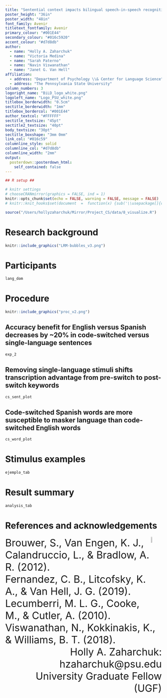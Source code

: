 ```yaml
---
title: "Sentential context impacts bilingual speech-in-speech recognition"
poster_height: "36in"
poster_width: "48in"
font_family: Avenir
titletext_fontfamily: Avenir
primary_colour: "#001E44"
secondary_colour: "#016c5920"
accent_colour: "#d7d8db"
author:
  - name: "Holly A. Zaharchuk"
  - name: "Victoria Medina"
  - name: "Sarah Paterno"
  - name: "Navin Viswanathan"
  - name: "Janet G. Van Hell"
affiliation:
  - address: "Department of Psychology \\& Center for Language Science"
  - address: "The Pennsylvania State University"
column_numbers: 3
logoright_name: "BiLD_logo_white.png"
logoleft_name: "Logo_PSU_white.png"
titlebox_borderwidth: "0.5cm"
sectitle_borderwidth: "1mm"
titlebox_bordercol: "#001E44"
author_textcol: "#FFFFFF"
sectitle_textsize: "45pt"
sectitle2_textsize: "40pt"
body_textsize: "30pt"
sectitle_boxshape: "3mm 0mm"
link_col: "#016c59"
columnline_style: solid
columnline_col: "#d7d8db"
columnline_width: "2mm"
output: 
  posterdown::posterdown_html:
    self_contained: false
---
```


<!--     pandoc_args: [ -->
<!--       "--lua-filter", "~/Mirror/format_files/multiple-bibliographies-new.lua", -->
<!--       "--lua-filter", "/Library/Frameworks/R.framework/Versions/4.2/Resources/library/rmdfiltr/replace_ampersands.lua" -->
<!--       ] -->
<!-- bibliography: cs_project.bib -->
<!-- nocite: "@*" -->
<!-- link-citations: no -->
<!-- csl: apa7_auth.csl -->

```r
## R setup ##

# knitr settings
# chooseCRANmirror(graphics = FALSE, ind = 1)
knitr::opts_chunk$set(echo = FALSE, warning = FALSE, message = FALSE)
# knitr::knit_hooks$set(document  =  function(x) {sub('\\usepackage[]{color}', '\\usepackage{xcolor}', x, fixed  =  TRUE)})
```

```r
source("/Users/hollyzaharchuk/Mirror/Project_CS/data/8_visualize.R")
```

# Research background

```r
knitr::include_graphics("LRM-bubbles_v3.png")
```

# Participants

```r
lang_dom
```

# Procedure

```r
knitr::include_graphics("proc_v2.png")
```

## Accuracy benefit for English versus Spanish decreases by ~20% in code-switched versus single-language sentences

```r
exp_2
```

## Removing single-language stimuli shifts transcription advantage from pre-switch to post-switch keywords

```r
cs_sent_plot
```

## Code-switched Spanish words are more susceptible to masker language than code-switched English words

```r
cs_word_plot
```

# Stimulus examples

```r
ejemplo_tab
```

# Result summary

```r
analysis_tab
```

# References and acknowledgements

<img style = "padding: 0px; float:right;" src = "qr_code.png" width = 7% height = 7%>
<div style = "text-align: leftt"><font size = 6>Brouwer, S., Van Engen, K. J., Calandruccio, L., & Bradlow, A. R. (2012).</font></div>
<div style = "text-align: leftt"><font size = 6>Fernandez, C. B., Litcofsky, K. A., & Van Hell, J. G. (2019).</font></div>
<div style = "text-align: leftt"><font size = 6>Lecumberri, M. L. G., Cooke, M., & Cutler, A. (2010).</font></div>
<div style = "text-align: leftt"><font size = 6>Viswanathan, N., Kokkinakis, K., & Williams, B. T. (2018).</font></div>

<div style = "text-align: right"><font size = 6>Holly A. Zaharchuk: hzaharchuk@psu.edu</font></div> <div style = "text-align: right"><font size = 6>University Graduate Fellow (UGF)</font></div>
